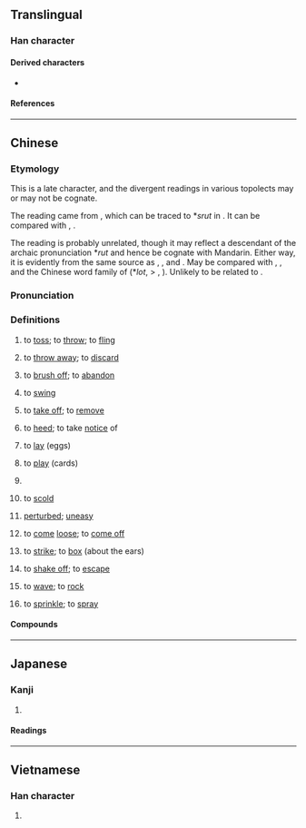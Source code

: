 {{character info/new}}
{{also|用}}
==Translingual==

===Han character===
{{Han char|rn=101|rad=用|as=00|sn=5|four=77212|canj=BQU|ids=⿻月乚(GHTK),⿻⿵冂𠄠乚(J)}}

====Derived characters====
* {{l|mul|𫝺}}

====References====
{{Han ref|kx=0755.251|dkj=21704|dj=1166.020|hdz=10099.020|uh=7529}}

----

==Chinese==
{{zh-forms|alt=𫝺-Hokkien,溴-Hokkien}}

===Etymology===
This is a late character, and the divergent readings in various topolects may or may not be cognate.

The {{cog|cmn|-}} reading came from {{zh-l|摔|to fling, to throw, to fall down}}, which can be traced to *''srut'' in {{cog|och|-}}. It can be compared with {{cog|bo|རུད||slip, that which has slipped down, falling mass, landslides}}, {{m|bo|རུད་རུད་པོ||loosened, disintegrated, rough}}.

The {{cog|yue|-}} reading is probably unrelated, though it may reflect a descendant of the archaic pronunciation *''rut'' and hence be cognate with Mandarin. Either way, it is evidently from the same source as {{cog|nan|甪|tr=lut||to come off, to slip loose}}, {{cog|za|lot||to come loose and drop off (due to loose tying)}}, and {{cog|vi|lột||to peel, to strip off}}. May be compared with {{cog|bo|ལོད་པོ||relaxed, careless}}, {{m|bo|ལྷོད་པོ||relaxed, loose, lax}}, and the Chinese word family of {{zh-l|*兌}} (*''lot'', > {{zh-l|*脫|to come off}}, {{zh-l|*蛻|exuviae}}). Unlikely to be related to {{zh-l|落|to fall, to drop off}}.

===Pronunciation===
{{zh-pron
|m=shuǎi
|m-s=suai3
|dg=фэ2
|c=lat1
|c-t=lat2
|j=suai2
|md=
|mn=hiù/xm:sut
|mn_note=hiù - vernacular; sut - literary
|mn-t=suai1
|w=2hue
|x=xyai3
|ma=
|cat=v,m:a
}}

===Definitions===
{{zh-hanzi}}

# {{lb|zh|Mandarin|Hokkien|Wu}} to [[toss]]; to [[throw]]; to [[fling]]
#: {{zh-x|把 石子 甩 出去|'''throw''' the stone away}}
# {{lb|zh|Mandarin}} to [[throw away]]; to [[discard]]
# {{lb|zh|Mandarin}} to [[brush off]]; to [[abandon]]
#: {{zh-x|他 被 女友 甩 了。|He was '''dumped''' by his girlfriend.}}
# {{lb|zh|Mandarin}} to [[swing]]
#: {{zh-x|甩 尾巴{ba}|to '''wag''' one's tail}}
# {{lb|zh|dialectal Mandarin}} to [[take off]]; to [[remove]]
# {{lb|zh|dialectal Mandarin}} to [[heed]]; to take [[notice]] of
# {{lb|zh|dialectal Mandarin|of insects|fish|etc.}} to [[lay]] (eggs)
# {{lb|zh|Beijing}} to [[play]] (cards)
# {{lb|zh|Beijing}} {{zh-short|甩賣|to sell at cheap prices}}
# {{lb|zh|Beijing}} to [[scold]]
# {{lb|zh|Sichuan}} [[perturbed]]; [[uneasy]]
# {{lb|zh|Cantonese}} to [[come]] [[loose]]; to [[come off]]
#: {{zh-x|佢 條 鞋帶 甩 咗。|His shoelace came untied.|C}}
# {{lb|zh|Wu}} to [[strike]]; to [[box]] (about the ears)
# {{lb|zh|Wu}} to [[shake off]]; to [[escape]]
# {{lb|zh|Wu}} to [[wave]]; to [[rock]]
# {{lb|zh|Hokkien}} to [[sprinkle]]; to [[spray]]

====Compounds====
{{zh-der|甩褲|甩骹|甩雞|甩身|甩拖|甩難|甩色|甩青|甩底|甩轆|走甩|賣甩|甩髮|撇甩|冬甩|甩牙|甩皮|甩鬚|甩大牙|麻甩|麻甩佬|甩肺|甩嘴|甩漏|甩賣|甩尾|甩站|甩脂|甩洑|甩簧|甩線|甩子|甩頭|甩開|撥甩|甩脫|甩手|甩掉|甩車|甩劑子|甩大鞋|甩臉子|甩甩離|甩包袱|走唔甩|蠅甩子|糖不甩|甩水大|甩叮甩咚|甩繩馬騮|甩皮甩骨|甩手掌櫃|甩重磅炸彈|講大話，甩大牙}}

{{zh-cat|Elementary}}

----

==Japanese==

===Kanji===
{{ja-kanji|grade=|rs=用00}}

# {{rfdef|ja|sort=用00}}

====Readings====
{{ja-readings
|on=しゅつ
}}

----

==Vietnamese==

===Han character===
{{vi-readings|rs=用00|reading=[[soải]], [[suý]]}}

# {{rfdef|vi|sort=用00}}

{{cln|vi|Han tu}}